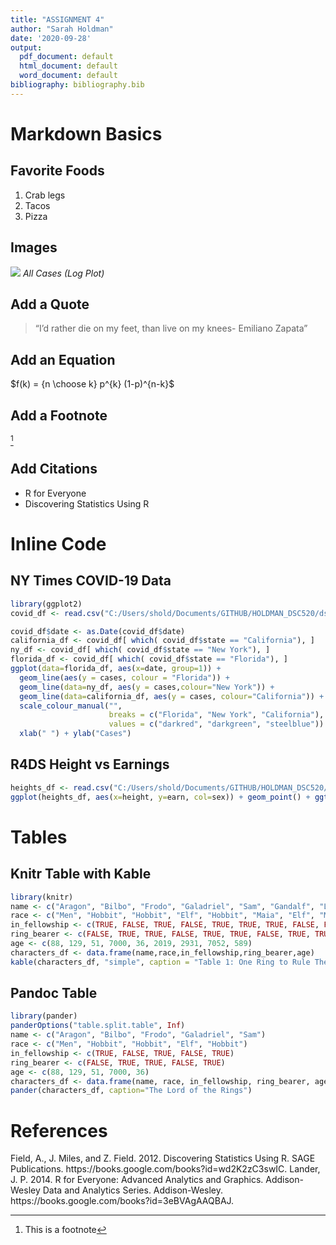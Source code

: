 ```yaml
---
title: "ASSIGNMENT 4"
author: "Sarah Holdman"
date: '2020-09-28'
output:
  pdf_document: default
  html_document: default
  word_document: default
bibliography: bibliography.bib
---
```


# Markdown Basics


## Favorite Foods
1. Crab legs
2. Tacos
3. Pizza

## Images
![](C:/Users/shold/Documents/GITHUB/HOLDMAN_DSC520/dsc520/assignments/assignment04/plots/10-all-cases-log.png)
_All Cases (Log Plot)_

## Add a Quote
> "I'd rather die on my feet, than live on my knees- Emiliano Zapata"

## Add an Equation
$f(k) = {n \choose k} p^{k} (1-p)^{n-k}$

## Add a Footnote

^[This is a footnote]

## Add Citations

* R for Everyone
* Discovering Statistics Using R

# Inline Code

## NY Times COVID-19 Data
```r
library(ggplot2)
covid_df <- read.csv("C:/Users/shold/Documents/GITHUB/HOLDMAN_DSC520/dsc520/data/nytimes/covid-19-data/us-states.csv")

covid_df$date <- as.Date(covid_df$date)
california_df <- covid_df[ which( covid_df$state == "California"), ]
ny_df <- covid_df[ which( covid_df$state == "New York"), ]
florida_df <- covid_df[ which( covid_df$state == "Florida"), ]
ggplot(data=florida_df, aes(x=date, group=1)) +
  geom_line(aes(y = cases, colour = "Florida")) +
  geom_line(data=ny_df, aes(y = cases,colour="New York")) +
  geom_line(data=california_df, aes(y = cases, colour="California")) +
  scale_colour_manual("",
                      breaks = c("Florida", "New York", "California"),
                      values = c("darkred", "darkgreen", "steelblue")) +
  xlab(" ") + ylab("Cases")
```

## R4DS Height vs Earnings
```r
heights_df <- read.csv("C:/Users/shold/Documents/GITHUB/HOLDMAN_DSC520/dsc520/data/r4ds/heights.csv")
ggplot(heights_df, aes(x=height, y=earn, col=sex)) + geom_point() + ggtitle('Height vs. Earnings') + xlab('Height (Inches)') + ylab(' Earnings (Dollars)')
```

# Tables

## Knitr Table with Kable
```r
library(knitr)
name <- c("Aragon", "Bilbo", "Frodo", "Galadriel", "Sam", "Gandalf", "Legolas", "Sauron", "Gollum")
race <- c("Men", "Hobbit", "Hobbit", "Elf", "Hobbit", "Maia", "Elf", "Maia", "Hobbit")
in_fellowship <- c(TRUE, FALSE, TRUE, FALSE, TRUE, TRUE, TRUE, FALSE, FALSE)
ring_bearer <- c(FALSE, TRUE, TRUE, FALSE, TRUE, TRUE, FALSE, TRUE, TRUE)
age <- c(88, 129, 51, 7000, 36, 2019, 2931, 7052, 589)
characters_df <- data.frame(name,race,in_fellowship,ring_bearer,age)
kable(characters_df, "simple", caption = "Table 1: One Ring to Rule Them All")
```

## Pandoc Table
```r
library(pander)
panderOptions("table.split.table", Inf)
name <- c("Aragon", "Bilbo", "Frodo", "Galadriel", "Sam")
race <- c("Men", "Hobbit", "Hobbit", "Elf", "Hobbit")
in_fellowship <- c(TRUE, FALSE, TRUE, FALSE, TRUE)
ring_bearer <- c(FALSE, TRUE, TRUE, FALSE, TRUE)
age <- c(88, 129, 51, 7000, 36)
characters_df <- data.frame(name, race, in_fellowship, ring_bearer, age)
pander(characters_df, caption="The Lord of the Rings")
```

# References
Field, A., J. Miles, and Z. Field. 2012. Discovering Statistics Using R. SAGE Publications. https://books.google.com/books?id=wd2K2zC3swIC.
Lander, J. P. 2014. R for Everyone: Advanced Analytics and Graphics. Addison-Wesley Data and Analytics Series. Addison-Wesley. https://books.google.com/books?id=3eBVAgAAQBAJ.
